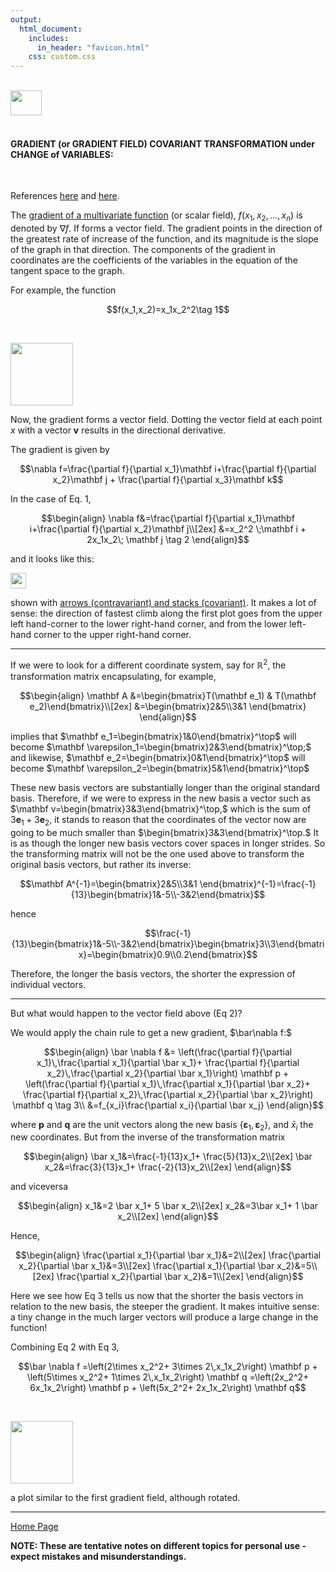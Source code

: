 ```yaml
---
output: 
  html_document:
    includes:
      in_header: "favicon.html" 
    css: custom.css
---
```


<br>
<a href="http://rinterested.github.io/statistics/index.html">
<img HEIGHT="40" WIDTH="50" src="https://cloud.githubusercontent.com/assets/9312897/10556783/a27a26fa-745c-11e5-9b1a-2d5bd737387a.PNG"></a>
<br><br>


#### GRADIENT (or GRADIENT FIELD) COVARIANT TRANSFORMATION under CHANGE of VARIABLES:
<br>


References [here](http://www.openicon.com/mu/math/gradient_covariance/gradient_covariance.html) and [here](http://qr.ae/TU1DHi).

The [gradient of a multivariate function](https://en.wikipedia.org/wiki/Gradient) (or scalar field), $f(x_1,x_2,\dots,x_n)$ is denoted by $\nabla f.$ If forms a vector field. The gradient points in the direction of the greatest rate of increase of the function, and its magnitude is the slope of the graph in that direction. The components of the gradient in coordinates are the coefficients of the variables in the equation of the tangent space to the graph.


For example, the function


$$f(x_1,x_2)=x_1x_2^2\tag 1$$



<br>

<img height = 100  src = "https://user-images.githubusercontent.com/9312897/38840423-8f7a0a7c-41ad-11e8-8c97-43539c3ce620.png">

Now, the gradient forms a vector field. Dotting the vector field at each point $x$ with a vector $\mathbf v$ results in the directional derivative.

The gradient is given by

$$\nabla f=\frac{\partial f}{\partial x_1}\mathbf i+\frac{\partial f}{\partial x_2}\mathbf j + \frac{\partial f}{\partial x_3}\mathbf k$$

In the case of Eq. 1,

$$\begin{align}
\nabla f&=\frac{\partial f}{\partial x_1}\mathbf i+\frac{\partial f}{\partial x_2}\mathbf j\\[2ex]
&=x_2^2 \;\mathbf i + 2x_1x_2\; \mathbf j \tag 2
\end{align}$$

and it looks like this:

<img height = 25  src ="https://user-images.githubusercontent.com/9312897/38840877-af8c481e-41af-11e8-8c0b-ae3ac6669df7.png">

shown with [arrows (contravariant) and stacks (covariant)](https://en.wikipedia.org/wiki/Covariance_and_contravariance_of_vectors). It makes a lot of sense: the direction of fastest climb along the first plot goes from the upper left hand-corner to the lower right-hand corner, and from the lower left-hand corner to the upper right-hand corner.

---

If we were to look for a different coordinate system, say for $\mathbb R^2,$ the transformation matrix encapsulating, for example,

$$\begin{align}
\mathbf A &=\begin{bmatrix}T(\mathbf e_1) & T(\mathbf e_2)\end{bmatrix}\\[2ex]
&=\begin{bmatrix}2&5\\3&1 \end{bmatrix}
\end{align}$$

implies that $\mathbf e_1=\begin{bmatrix}1&0\end{bmatrix}^\top$ will become $\mathbf \varepsilon_1=\begin{bmatrix}2&3\end{bmatrix}^\top;$ and likewise, $\mathbf e_2=\begin{bmatrix}0&1\end{bmatrix}^\top$ will become $\mathbf \varepsilon_2=\begin{bmatrix}5&1\end{bmatrix}^\top$

These new basis vectors are substantially longer than the original standard basis. Therefore, if we were to express in the new basis a vector such as $\mathbf v=\begin{bmatrix}3&3\end{bmatrix}^\top,$ which is the sum of $3\mathbf e_1+3\mathbf e_2,$ it stands to reason that the coordinates of the vector now are going to be much smaller than $\begin{bmatrix}3&3\end{bmatrix}^\top.$ It is as though the longer new basis vectors cover spaces in longer strides. So the transforming matrix will not be the one used above to transform the original basis vectors, but rather its inverse:

$$\mathbf A^{-1}=\begin{bmatrix}2&5\\3&1 \end{bmatrix}^{-1}=\frac{-1}{13}\begin{bmatrix}1&-5\\-3&2\end{bmatrix}$$

hence

$$\frac{-1}{13}\begin{bmatrix}1&-5\\-3&2\end{bmatrix}\begin{bmatrix}3\\3\end{bmatrix}=\begin{bmatrix}0.9\\0.2\end{bmatrix}$$

Therefore, the longer the basis vectors, the shorter the expression of individual vectors.

---

But what would happen to the vector field above (Eq 2)?

We would apply the chain rule to get a new gradient, $\bar\nabla f:$


$$\begin{align}
\bar \nabla f &= \left(\frac{\partial f}{\partial x_1}\,\frac{\partial x_1}{\partial \bar x_1}+ \frac{\partial f}{\partial x_2}\,\frac{\partial x_2}{\partial \bar x_1}\right) \mathbf p + \left(\frac{\partial f}{\partial x_1}\,\frac{\partial x_1}{\partial \bar x_2}+ \frac{\partial f}{\partial x_2}\,\frac{\partial x_2}{\partial \bar x_2}\right) \mathbf q \tag 3\\
&=f_{x_i}\frac{\partial x_i}{\partial \bar x_j}
\end{align}$$

where $\mathbf p$ and $\mathbf q$ are the unit vectors along the new basis $\{\mathbf \varepsilon_1,\mathbf\varepsilon_2\},$ and $\bar x_i$ the new coordinates. But from the inverse of the transformation matrix

$$\begin{align}
\bar x_1&=\frac{-1}{13}x_1+ \frac{5}{13}x_2\\[2ex]
\bar x_2&=\frac{3}{13}x_1+ \frac{-2}{13}x_2\\[2ex]
\end{align}$$

and viceversa

$$\begin{align}
x_1&=2 \bar x_1+ 5 \bar x_2\\[2ex]
x_2&=3\bar x_1+ 1 \bar x_2\\[2ex]
\end{align}$$


Hence,

$$\begin{align}
\frac{\partial x_1}{\partial \bar x_1}&=2\\[2ex]
\frac{\partial x_2}{\partial \bar x_1}&=3\\[2ex]
\frac{\partial x_1}{\partial \bar x_2}&=5\\[2ex]
\frac{\partial x_2}{\partial \bar x_2}&=1\\[2ex]
\end{align}$$

Here we see how Eq 3 tells us now that the shorter the basis vectors in relation to the new basis, the steeper the gradient. It makes intuitive sense: a tiny change in the much larger vectors will produce a large change in the function!

Combining Eq 2 with Eq 3,

$$\bar \nabla f =\left(2\times x_2^2+ 3\times 2\,x_1x_2\right) \mathbf p + \left(5\times x_2^2+ 1\times 2\,x_1x_2\right) \mathbf q =\left(2x_2^2+ 6x_1x_2\right) \mathbf p + \left(5x_2^2+ 2x_1x_2\right) \mathbf q$$



<br>

<img height = 100  src = "https://user-images.githubusercontent.com/9312897/38844070-e047989a-41bf-11e8-9979-cee14ebe65aa.png">

a plot similar to the first gradient field, although rotated.


---
<a href="http://rinterested.github.io/statistics/index.html">Home Page</a>

**NOTE: These are tentative notes on different topics for personal use - expect mistakes and misunderstandings.**
